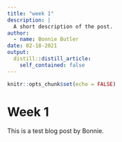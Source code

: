 ```yaml
---
title: "week 1"
description: |
  A short description of the post.
author:
  - name: Bonnie Butler
date: 02-18-2021
output:
  distill::distill_article:
    self_contained: false
---
```



```r
knitr::opts_chunk$set(echo = FALSE)
```

# Week 1

This is a test blog post by Bonnie.
